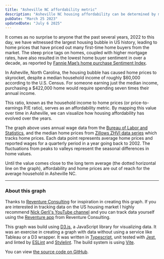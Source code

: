```yaml
---
title: "Asheville NC affordability metric"
description: "Asheville NC housing affordability can be determined by measuring the median household income in Asheville to the home prices. This ratio, known as the household income to home prices (or price-to-earnings P/E ratio), serves as an affordability metric. By mapping this value over time in Asheville, we can visualize how housing affordability has evolved over the years"
pubDate: "March 25 2023"
updatedDate: "July 6 2025"
---
```


It comes as no surprise to anyone that the past several years, 2022 to this day, we have witnessed the largest housing bubble in US history, leading to home prices that have priced out many first-time home buyers from the market. The steep price tags on homes, coupled with higher mortgage rates, have also resulted in the lowest home buyer sentiment in over a decade, as reported by [Fannie Mae’s home purchase Sentiment Index](https://www.fanniemae.com/research-and-insights/surveys-indices/national-housing-survey).

In Asheville, North Carolina, the housing bubble has caused home prices to skyrocket, despite a median household income of roughly $60,000 according to the U.S. Census. For someone earning just the median income, purchasing a $422,000 home would require spending seven times their annual income.

This ratio, known as the household income to home prices (or price-to-earnings P/E ratio), serves as an affordability metric. By mapping this value over time in Asheville, we can visualize how housing affordability has evolved over the years.


<PEGraph />

The graph above uses annual wage data from the [Bureau of Labor and Statistics](https://www.bls.gov/data/),
and the median home prices from [Zillows ZHVI data series](https://www.zillow.com/research/data/) which tracks home prices. 
Each data point represents average home prices and reported wages for a quarterly period in a year going back
to 2002. The fluctuations from peaks to valleys represent the seasonal differences in home values.

Until the value comes close to the long term average (the dotted horizontal line on the graph), affordability and home prices are out of reach for the average household in Asheville NC.

---

### About this graph

Thanks to [Reventure Consulting](https://www.reventure.app/) for inspiration in creating this graph. 
If you are interested in tracking data on the US housing market I highly recommend [Nick Gerli's YouTube
channel](https://www.youtube.com/c/ReventureConsulting) and you can track data yourself using the 
[Reventure app](https://map.reventure.app/dashboard?lnglat=%7B%22lng%22%3A-82.5427240957406%2C%22lat%22%3A35.61297743771064%7D&geo=county&dataPoint=home_value&zoom=9.727918932198808&graphView=true&GEOID=37021) from Reventure Consulting.

This graph was build using [D3.js](https://github.com/d3/d3), a JavaScript library for visualizing data. It was an exercise in creating a graph with data without using a service like Tableau or a D3 wrapper. It was written in [Typescript](https://www.typescriptlang.org/), unit tested with [Jest](https://jestjs.io/), 
and linted by [ESLint](https://eslint.org/) and [Stylelint](https://stylelint.io/). 
The build system is using [Vite](https://vitejs.dev/).

You can view [the source code on GitHub](https://github.com/stevenslack/stevenslack/tree/main/src/components/PEGraph).
